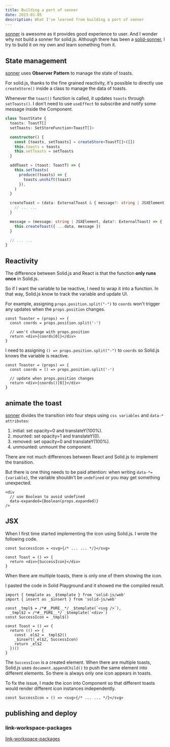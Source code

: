```yaml
---
title: Building a port of sonner
date: 2023-01-05
description: What I've learned from building a port of sonner
---
```


[sonner](https://sonner.emilkowal.ski/) is awesome as it provides good experience to user. And I wonder why not build a sonner for solid.js. Although there has been a [solid-sonner](https://github.com/wobsoriano/solid-sonner), I try to build it on my own and learn something from it.

## State management

[sonner](https://sonner.emilkowal.ski/) uses **Observer Pattern** to manage the state of toasts.

For solid.js, thanks to the fine grained reactivity, it's possible to directly use `createStore()` inside a class to manage the data of toasts.

Whenever the `toast()` function is called, it updates `toasts` through `setToasts()`. I don't need to use `useEffect` to subscribe and notify some message inside the Component.

```ts {1-3,4}
class ToastState {
  toasts: ToastT[]
  setToasts: SetStoreFunction<ToastT[]>

  constructor() {
    const [toasts, setToasts] = createStore<ToastT[]>([])
    this.toasts = toasts
    this.setToasts = setToasts
  }

  addToast = (toast: ToastT) => {
    this.setToasts(
      produce((toasts) => {
        toasts.unshift(toast)
      }),
    )
  }

  createToast = (data: ExternalToast & { message?: string | JSXElement }) => {
    // ... ...
  }

  message = (message: string | JSXElement, data?: ExternalToast) => {
    this.createToast({ ...data, message })
  }

  // ... ...
}
```

## Reactivity

The difference between Solid.js and React is that the function **only runs once** in Solid.js.

So if I want the variable to be reactive, I need to wrap it into a function. In that way, Solid.js know to track the variable and update UI.

For example, assigning `props.position.split("-")` to `coords` won't trigger any updates when the `props.position` changes.

```tsx
const Toaster = (props) => {
  const coords = props.position.split('-')

  // won't change with props.position
  return <div>{coords[0]}</div>
}
```

I need to assigning `() => props.position.split("-")` to `coords` so Solid.js knows the variable is reactive.

```tsx
const Toaster = (props) => {
  const coords = () => props.position.split('-')

  // update when props.position changes
  return <div>{coords()[0]}</div>
}
```

## animate the toast

[sonner](https://sonner.emilkowal.ski/) divides the transition into four steps using `css variables` and `data-* attributes`:

1. initial: set opacity=0 and translateY(100%).
2. mounted: set opacity=1 and translateY(0).
3. removed: set opacity=0 and translateY(100%).
4. unmounted: unmount the component.

There are not much differences between React and Solid.js to implement the transition.

But there is one thing needs to be paid attention: when writing `data-*={variable}`, the variable shouldn't be `undefined` or you may get something unexpected.

```tsx
<div
  // use Boolean to avoid undefined
  data-expanded={Boolean(props.expanded)}
/>
```

## JSX

When I first time started implementing the icon using Solid.js. I wrote the following code.

```tsx
const SuccessIcon = <svg>{/* ... ... */}</svg>

const Toast = () => {
  return <div>{SuccessIcon}</div>
}
```

When there are multiple toasts, there is only one of them showing the icon.

I pasted the code in Solid Playground and it showed me the compiled result.

```tsx
import { template as _$template } from 'solid-js/web'
import { insert as _$insert } from 'solid-js/web'

const _tmpl$ = /*#__PURE__*/ _$template(`<svg />`),
  _tmpl$2 = /*#__PURE__*/ _$template(`<div>`)
const SuccessIcon = _tmpl$()

const Toast = () => {
  return (() => {
    const _el$2 = _tmpl$2()
    _$insert(_el$2, SuccessIcon)
    return _el$2
  })()
}
```

The `SuccessIcon` is a created element. When there are multiple toasts, Solid.js uses `document.appendChild()` to push the same element into different elements. So there is always only one icon appears in toasts.

To fix the issue, I made the icon into Component so that different toasts would render different icon instances independently.

```tsx
const SuccessIcon = () => <svg>{/* ... ... */}</svg>
```

## publishing and deploy

### link-workspace-packages

[link-workspace-packages](https://pnpm.io/npmrc#link-workspace-packages)

